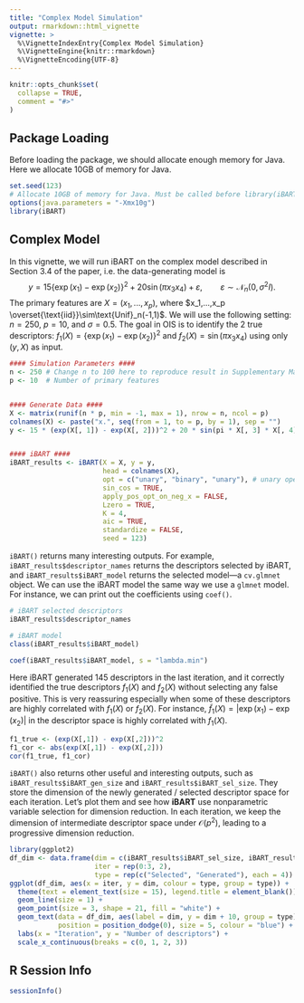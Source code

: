 ```yaml
---
title: "Complex Model Simulation"
output: rmarkdown::html_vignette
vignette: >
  %\VignetteIndexEntry{Complex Model Simulation}
  %\VignetteEngine{knitr::rmarkdown}
  %\VignetteEncoding{UTF-8}
---
```


```r
knitr::opts_chunk$set(
  collapse = TRUE,
  comment = "#>"
)
```

## Package Loading
Before loading the package, we should allocate enough memory for Java. Here we allocate 10GB of memory for Java.

```r
set.seed(123)
# Allocate 10GB of memory for Java. Must be called before library(iBART)
options(java.parameters = "-Xmx10g") 
library(iBART)
```

## Complex Model
In this vignette, we will run iBART on the complex model described in Section 3.4 of the paper, i.e. the data-generating model is
$$y = 15\{\exp(x_1)-\exp(x_2)\}^2 + 20\sin(\pi x_3x_4) + \varepsilon, \qquad\varepsilon\sim \mathcal{N}_n(0, \sigma^2 I).$$
The primary features are $X = (x_1,...,x_p)$, where $x_1,...,x_p \overset{\text{iid}}\sim\text{Unif}_n(-1,1)$. We will use the following setting: $n = 250$, $p = 10$, and $\sigma = 0.5$. The goal in OIS is to identify the 2 true descriptors: $f_1(X) = \{\exp(x_1)-\exp(x_2)\}^2$ and $f_2(X) = \sin(\pi x_3x_4)$ using only $(y, X)$ as input.
```r
#### Simulation Parameters ####
n <- 250 # Change n to 100 here to reproduce result in Supplementary Materials A.2.3
p <- 10  # Number of primary features


#### Generate Data ####
X <- matrix(runif(n * p, min = -1, max = 1), nrow = n, ncol = p)
colnames(X) <- paste("x.", seq(from = 1, to = p, by = 1), sep = "")
y <- 15 * (exp(X[, 1]) - exp(X[, 2]))^2 + 20 * sin(pi * X[, 3] * X[, 4]) + rnorm(n, mean = 0, sd = 0.5)


#### iBART ####
iBART_results <- iBART(X = X, y = y,
                       head = colnames(X),
                       opt = c("unary", "binary", "unary"), # unary operator first
                       sin_cos = TRUE,
                       apply_pos_opt_on_neg_x = FALSE,
                       Lzero = TRUE,
                       K = 4,
                       aic = TRUE,
                       standardize = FALSE,
                       seed = 123)
```
`iBART()` returns many interesting outputs. For example, `iBART_results$descriptor_names` returns the descriptors selected by iBART, and `iBART_results$iBART_model` returns the selected model---a `cv.glmnet` object. We can use the iBART model the same way we use a `glmnet` model. For instance, we can print out the coefficients using `coef()`.
```r
# iBART selected descriptors
iBART_results$descriptor_names

# iBART model
class(iBART_results$iBART_model)

coef(iBART_results$iBART_model, s = "lambda.min")
```
Here iBART generated 145 descriptors in the last iteration, and it correctly identified the true descriptors $f_1(X)$ and $f_2(X)$ without selecting any false positive. This is very reassuring especially when some of these descriptors are highly correlated with $f_1(X)$ or $f_2(X)$. For instance, $\tilde{f}_1(X) = |\exp(x_1) - \exp(x_2)|$ in the descriptor space is highly correlated with $f_1(X)$. 

```r
f1_true <- (exp(X[,1]) - exp(X[,2]))^2
f1_cor <- abs(exp(X[,1]) - exp(X[,2]))
cor(f1_true, f1_cor)
```
`iBART()` also returns other useful and interesting outputs, such as `iBART_results$iBART_gen_size` and `iBART_results$iBART_sel_size`. They store the dimension of the newly generated / selected descriptor space for each iteration. Let's plot them and see how **iBART** use nonparametric variable selection for dimension reduction. In each iteration, we keep the dimension of intermediate descriptor space under $\mathcal{O}(p^2)$, leading to a progressive dimension reduction.

```r
library(ggplot2)
df_dim <- data.frame(dim = c(iBART_results$iBART_sel_size, iBART_results$iBART_gen_size),
                     iter = rep(0:3, 2),
                     type = rep(c("Selected", "Generated"), each = 4))
ggplot(df_dim, aes(x = iter, y = dim, colour = type, group = type)) +
  theme(text = element_text(size = 15), legend.title = element_blank()) +
  geom_line(size = 1) +
  geom_point(size = 3, shape = 21, fill = "white") +
  geom_text(data = df_dim, aes(label = dim, y = dim + 10, group = type),
            position = position_dodge(0), size = 5, colour = "blue") +
  labs(x = "Iteration", y = "Number of descriptors") +
  scale_x_continuous(breaks = c(0, 1, 2, 3))
```
## R Session Info
```r
sessionInfo()
```

